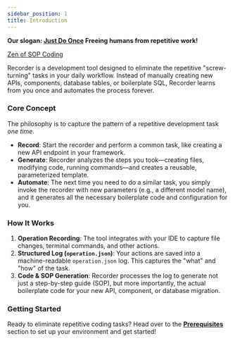 ```yaml
---
sidebar_position: 1
title: Introduction
---
```


**Our slogan: [Just Do Once](https://recorder.tokenroll.ai/blog/just-do-once) Freeing humans from repetitive work!**

[Zen of SOP Coding](https://recorder.tokenroll.ai/blog/sop-coding)

Recorder is a development tool designed to eliminate the repetitive "screw-turning" tasks in your daily workflow. Instead of manually creating new APIs, components, database tables, or boilerplate SQL, Recorder learns from you once and automates the process forever.

### Core Concept

The philosophy is to capture the pattern of a repetitive development task *one time*.

-   **Record**: Start the recorder and perform a common task, like creating a new API endpoint in your framework.
-   **Generate**: Recorder analyzes the steps you took—creating files, modifying code, running commands—and creates a reusable, parameterized template.
-   **Automate**: The next time you need to do a similar task, you simply invoke the recorder with new parameters (e.g., a different model name), and it generates all the necessary boilerplate code and configuration for you.

### How It Works

1.  **Operation Recording**: The tool integrates with your IDE to capture file changes, terminal commands, and other actions.
2.  **Structured Log (`operation.json`)**: Your actions are saved into a machine-readable `operation.json` log. This captures the "what" and "how" of the task.
3.  **Code & SOP Generation**: Recorder processes the log to generate not just a step-by-step guide (SOP), but more importantly, the actual boilerplate code for your new API, component, or database migration.

### Getting Started

Ready to eliminate repetitive coding tasks? Head over to the **[Prerequisites](./prerequisites.mdx)** section to set up your environment and get started!

